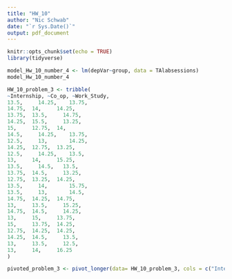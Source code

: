```yaml
---
title: "HW_10"
author: "Nic Schwab"
date: "`r Sys.Date()`"
output: pdf_document
---
```


```r
knitr::opts_chunk$set(echo = TRUE)
library(tidyverse)
```

```r
model_Hw_10_number_4 <- lm(depVar~group, data = TAlabsessions)
model_Hw_10_number_4
```

```r
HW_10_problem_3 <- tribble(
~Internship, ~Co_op, ~Work_Study,
13.5,	  14.25,	13.75,
14.75,	14,	    14.25,
13.75,	13.5,	  14.75,
14.25,	15.5,	  13.25,
15,	    12.75,	14,
14.5,	  14.25,	13.75,
12.5,	  13,	    14.25,
14.25,	12.75,	13.25,
12.5,	  14.25,	13.5,
13,	    14,	    15.25,
13.5,	  14.5,	  13.5,
13.75,	14.5,	  13.25,
12.75,	13.25,	14.25,
13.5,	  14,	    15.75,
13.5,	  13,	    14.5,
14.75,	14.25,	14.75,
13,	    13.5,	  15.25,
14.75,  14.5,	  14.25,
13,	    15,	    13.75,
15,	    13.75,	14.25,
12.75,	14.25,	14.25,
14.25,	14.5,	  13.5,
13,	    13.5,	  12.5,
13,	    14,	    16.25
)
```

```r
pivoted_problem_3 <- pivot_longer(data= HW_10_problem_3, cols = c("Internship","Co_op","Work_Study"), names_to = "groups")

```
